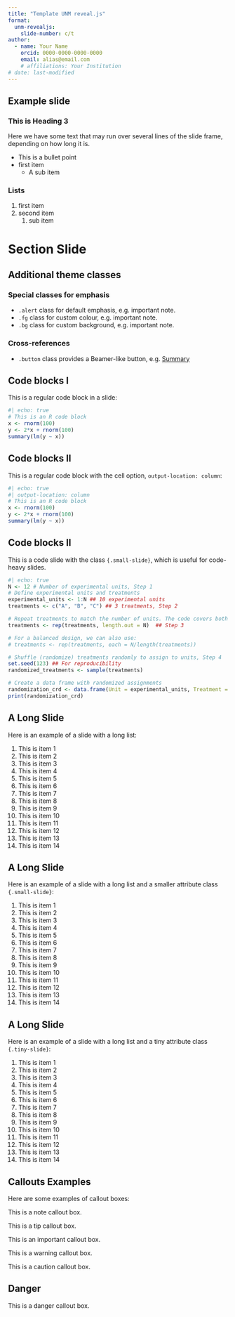 ```yaml
---
title: "Template UNM reveal.js"
format: 
  unm-revealjs:
    slide-number: c/t
author:
  - name: Your Name
    orcid: 0000-0000-0000-0000
    email: alias@email.com
    # affiliations: Your Institution
# date: last-modified 
---
```


## Example slide

### This is Heading 3

Here we have some text that may run over several lines of the slide frame,
depending on how long it is.

- This is a bullet point
- first item 
    - A sub item

### Lists
1. first item
2. second item
   1. sub item

# Section Slide 
<!-- 
# Section Slide without Text {.section-slide}


# Section Slide with Text {.section-slidet}

This is a `{.section slide}` class with texts.

- This is useful for breaking up the presentation into sections.
 -->

## Additional theme classes

### Special classes for emphasis

- `.alert` class for default emphasis, e.g. [important note]{.alert}.
- `.fg` class for custom colour, e.g. [important note]{.fg style="--col: #e64173"}.
- `.bg` class for custom background, e.g. [important note]{.bg style="--col: #e64173"}.

### Cross-references

- `.button` class provides a Beamer-like button, e.g.
[[Summary]{.button}](#sec-summary)


## Code blocks I

This is a regular code block in a slide:

```r
#| echo: true
# This is an R code block
x <- rnorm(100)
y <- 2*x + rnorm(100)
summary(lm(y ~ x))
``` 

## Code blocks II
This is a regular code block with the cell option, `output-location: column`:

```r
#| echo: true
#| output-location: column
# This is an R code block
x <- rnorm(100)
y <- 2*x + rnorm(100)
summary(lm(y ~ x))
``` 


## Code blocks II {.small-slide}

This is a code slide with the class `{.small-slide}`, which is useful for code-heavy slides.

```r
#| echo: true
N <- 12 # Number of experimental units, Step 1
# Define experimental units and treatments
experimental_units <- 1:N ## 10 experimental units
treatments <- c("A", "B", "C") ## 3 treatments, Step 2

# Repeat treatments to match the number of units. The code covers both balanced and unbalanced designs.
treatments <- rep(treatments, length.out = N)  ## Step 3

# For a balanced design, we can also use:
# treatments <- rep(treatments, each = N/length(treatments))

# Shuffle (randomize) treatments randomly to assign to units, Step 4
set.seed(123) ## For reproducibility
randomized_treatments <- sample(treatments)

# Create a data frame with randomized assignments
randomization_crd <- data.frame(Unit = experimental_units, Treatment = randomized_treatments)  ## Step 5
print(randomization_crd)
```

## A Long Slide

Here is an example of a slide with a long list:

1. This is item 1
2. This is item 2
3. This is item 3
4. This is item 4
5. This is item 5
6. This is item 6
7. This is item 7
8. This is item 8
9. This is item 9
10. This is item 10
11. This is item 11
12. This is item 12
13. This is item 13
14. This is item 14

## A Long Slide {.small-slide}

Here is an example of a slide with a long list and a smaller attribute class `{.small-slide}`:

1. This is item 1
2. This is item 2
3. This is item 3
4. This is item 4
5. This is item 5
6. This is item 6
7. This is item 7
8. This is item 8
9. This is item 9
10. This is item 10
11. This is item 11
12. This is item 12
13. This is item 13
14. This is item 14

## A Long Slide {.tiny-slide}

Here is an example of a slide with a long list and a tiny attribute class `{.tiny-slide}`:

1. This is item 1
2. This is item 2
3. This is item 3
4. This is item 4
5. This is item 5
6. This is item 6
7. This is item 7
8. This is item 8
9. This is item 9
10. This is item 10
11. This is item 11
12. This is item 12
13. This is item 13
14. This is item 14

## Callouts Examples {.tiny-slide}

Here are some examples of callout boxes:

::: {.callout-note}
This is a note callout box.
:::

::: {.callout-tip}
This is a tip callout box.
:::

::: {.callout-important}
This is an important callout box.
:::

::: {.callout-warning}
This is a warning callout box.
:::

::: {.callout-caution}
This is a caution callout box.
:::

::: {.callout-danger}
## Danger
This is a danger callout box.
:::